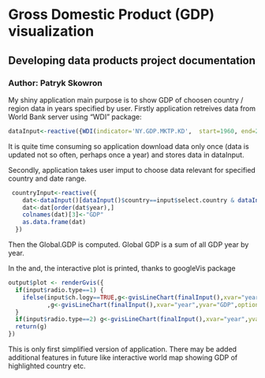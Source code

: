 # Gross Domestic Product (GDP) visualization
## Developing data products project documentation
### Author: Patryk Skowron

My shiny application main purpose is to show GDP of choosen country / region data in years specified by user. Firstly application retreives data from World Bank server using "WDI" package:

```r
dataInput<-reactive({WDI(indicator='NY.GDP.MKTP.KD',  start=1960, end=2014)
```

It is quite time consuming so application download data only once (data is updated not so often, perhaps once a year) and stores data in dataInput.

Secondly, application takes user imput to choose data relevant for specified country and date range. 

```r
 countryInput<-reactive({
    dat<-dataInput()[dataInput()$country==input$select.country & dataInput()$year %in% seq(as.numeric(format(input$dates[1], "%Y")),as.numeric(format(input$dates[2], "%Y"))),]
    dat<-dat[order(dat$year),]
    colnames(dat)[3]<-"GDP"
    as.data.frame(dat)
  })
```

Then the Global.GDP is computed. Global GDP is a sum of all GDP year by year.

In the and, the interactive plot is printed, thanks to googleVis package

```r
output$plot <- renderGvis({
  if(input$radio.type==1) {
    ifelse(input$ch.logy==TRUE,g<-gvisLineChart(finalInput(),xvar="year",yvar="GDP",options=list(title=paste(input$select.country),vAxis="{title:'GDP in US $,log scale',format:'###### $',logScale:'true'}",hAxis="{title:'Year'}"))
           ,g<-gvisLineChart(finalInput(),xvar="year",yvar="GDP",options=list(title=paste(input$select.country),vAxis="{title:'GDP in US $',format:'###### $',logScale:'false'}",hAxis="{title:'Year'}")))
  }
  if(input$radio.type==2) g<-gvisLineChart(finalInput(),xvar="year",yvar="Global.GDP",options=list(title=paste(input$select.country),vAxis="{title:'Share of global GDP (%)',format:'#.###%'}",hAxis="{title:'Year'}"))
  return(g)
})
```

This is only first simplified version of application. There may be added additional features in future like interactive world map showing GDP of highlighted country etc.

